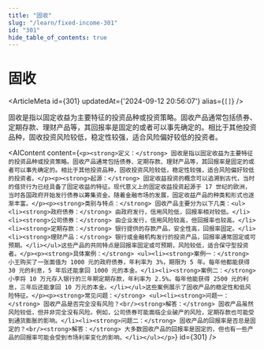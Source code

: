 ```yaml
---
title: "固收"
slug: "/learn/fixed-income-301"
id: "301"
hide_table_of_contents: true
---
```



# 固收

<ArticleMeta id={301} updatedAt={'2024-09-12 20:56:07'} alias={`[]`} />
<div className='border-solid border-b border-t-0 my-4 border-[var(--ifm-color-gray-300)]' />

固收是指以固定收益为主要特征的投资品种或投资策略。固收产品通常包括债券、定期存款、理财产品等，其回报率是固定的或者可以事先确定的。相比于其他投资品种，固收投资风险较低，稳定性较强，适合风险偏好较低的投资者。

<AIContent content={`<p><strong>定义：</strong> 固收是指以固定收益为主要特征的投资品种或投资策略。固收产品通常包括债券、定期存款、理财产品等，其回报率是固定的或者可以事先确定的。相比于其他投资品种，固收投资风险较低，稳定性较强，适合风险偏好较低的投资者。</p><p><strong>起源：</strong> 固定收益投资的概念可以追溯到古代，当时的借贷行为已经具备了固定收益的特征。现代意义上的固定收益投资起源于 17 世纪的欧洲，当时各国政府开始发行债券以筹集资金。随着金融市场的发展，固定收益产品的种类和形式也逐渐丰富。</p><p><strong>类别与特点：</strong> 固收产品主要分为以下几类：<ul><li><strong>政府债券：</strong> 由政府发行，信用风险低，回报率相对较低。</li><li><strong>公司债券：</strong> 由企业发行，信用风险较高，但回报率也较高。</li><li><strong>定期存款：</strong> 银行提供的存款产品，安全性高，回报率固定。</li><li><strong>理财产品：</strong> 银行或金融机构发行的投资产品，回报率通常固定或可预期。</li></ul>这些产品的共同特点是回报率固定或可预期，风险较低，适合保守型投资者。</p><p><strong>具体案例：</strong> <ul><li><strong>案例一：</strong> 小王购买了一张面值为 1000 元的政府债券，年利率为 3%，期限为 5 年。每年他都能获得 30 元的利息，5 年后还能拿回 1000 元的本金。</li><li><strong>案例二：</strong> 小李将 10 万元存入银行的三年期定期存款，年利率为 2.5%。每年他能获得 2500 元的利息，三年后还能拿回 10 万元的本金。</li></ul>这些案例展示了固收产品的稳定性和低风险特征。</p><p><strong>常见问题：</strong> <ul><li><strong>问题一：</strong> 固收产品是否完全没有风险？<br/><strong>解答：</strong> 固收产品虽然风险较低，但并非完全没有风险。例如，公司债券可能面临企业破产的风险，定期存款也可能受到通货膨胀的影响。</li><li><strong>问题二：</strong> 固收产品的回报率是否总是固定的？<br/><strong>解答：</strong> 大多数固收产品的回报率是固定的，但也有一些产品的回报率可能会受到市场利率变化的影响。</li></ul></p>`} id={301} />
